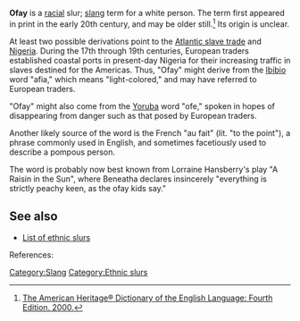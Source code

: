 '''Ofay''' is a [[race|racial]] slur; [[slang]] term for a white person.  The term first appeared in print in the early 20th century, and may be older still.<ref>[http://www.bartleby.com/61/67/O0036700.html The American Heritage® Dictionary of the English Language: Fourth Edition.  2000.]</ref>  Its origin is unclear.

At least two possible derivations point to the [[Atlantic slave trade]] and [[Nigeria]].  During the 17th through 19th centuries, European traders established coastal ports in present-day Nigeria for their increasing traffic in slaves destined for the Americas.  Thus, "Ofay" might derive from the [[Ibibio]] word "afia," which means "light-colored," and may have referred to European traders.  

"Ofay" might also come from the [[Yoruba language|Yoruba]] word "ofe," spoken in hopes of disappearing from danger such as that posed by European traders.

Another likely source of the word is the French "au fait" (lit. "to the point"), a phrase commonly used in English, and sometimes facetiously used to describe a pompous person.

The word is probably now best known from Lorraine Hansberry's play "A Raisin in the Sun", where Beneatha declares insincerely "everything is strictly peachy keen, as the ofay kids say."

==See also==

*[[List of ethnic slurs]] 

References: <references/>

[[Category:Slang]]
[[Category:Ethnic slurs]]